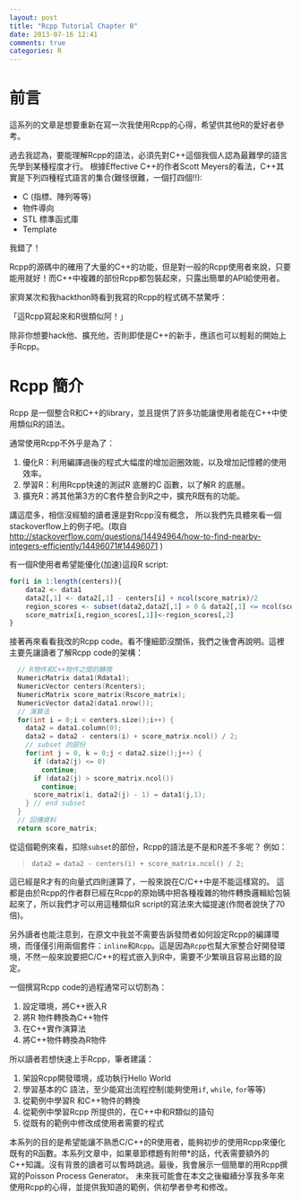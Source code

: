 ```yaml
---
layout: post
title: "Rcpp Tutorial Chapter 0"
date: 2013-07-16 12:41
comments: true
categories: R
---
```


# 前言

這系列的文章是想要重新在寫一次我使用Rcpp的心得，希望供其他R的愛好者參考。

過去我認為，要能理解Rcpp的語法，必須先對C++這個我個人認為最難學的語言先學到某種程度才行。
根據Effective C++的作者Scott Meyers的看法，C++其實是下列四種程式語言的集合(難怪很難，一個打四個!!):

- C (指標、陣列等等)
- 物件導向
- STL 標準函式庫
- Template

我錯了！

Rcpp的源碼中的確用了大量的C++的功能，但是對一般的Rcpp使用者來說，只要能用就好！而C++中複雜的部份Rcpp都包裝起來，只露出簡單的API給使用者。

家齊某次和我hackthon時看到我寫的Rcpp的程式碼不禁驚呼：

「這Rcpp寫起來和R很類似阿！」

除非你想要hack他、擴充他，否則即使是C++的新手，應該也可以輕鬆的開始上手Rcpp。

# Rcpp 簡介

Rcpp 是一個整合R和C++的library，並且提供了許多功能讓使用者能在C++中使用類似R的語法。

通常使用Rcpp不外乎是為了：

1. 優化R：利用編譯過後的程式大幅度的增加迴圈效能，以及增加記憶體的使用效率。
1. 學習R：利用Rcpp快速的測試R 底層的C 函數，以了解R 的底層。
1. 擴充R：將其他第3方的C套件整合到R之中，擴充R既有的功能。

講這麼多，相信沒經驗的讀者還是對Rcpp沒有概念，
所以我們先具體來看一個stackoverflow上的例子吧。(取自<http://stackoverflow.com/questions/14494964/how-to-find-nearby-integers-efficiently/14496071#14496071>
)

有一個R使用者希望能優化(加速)這段R script:

```r
for(i in 1:length(centers)){
	data2 <- data1
	data2[,1] <- data2[,1] - centers[i] + ncol(score_matrix)/2
	region_scores <- subset(data2,data2[,1] > 0 & data2[,1] <= ncol(score_matrix))
	score_matrix[i,region_scores[,1]]<-region_scores[,2]
}
```

接著再來看看我改的Rcpp code。看不懂細節沒關係，我們之後會再說明。這裡主要先讓讀者了解Rcpp code的架構：

```cpp
  // R物件和C++物件之間的轉換
  NumericMatrix data1(Rdata1); 
  NumericVector centers(Rcenters);
  NumericMatrix score_matrix(Rscore_matrix);
  NumericVector data2(data1.nrow());
  // 演算法
  for(int i = 0;i < centers.size();i++) {
    data2 = data1.column(0);
    data2 = data2 - centers(i) + score_matrix.ncol() / 2;
    // subset 的部份
    for(int j = 0, k = 0;j < data2.size();j++) { 
      if (data2(j) <= 0)
        continue;
      if (data2(j) > score_matrix.ncol())
        continue;
      score_matrix(i, data2(j) - 1) = data1(j,1);
    } // end subset
  }
  // 回傳資料
  return score_matrix;
```

從這個範例來看，扣除`subset`的部份，Rcpp的語法是不是和R差不多呢？ 例如：

> `data2 = data2 - centers(i) + score_matrix.ncol() / 2;`

這已經是R才有的向量式四則運算了，一般來說在C/C++中是不能這樣寫的。
這都是由於Rcpp的作者群已經在Rcpp的原始碼中把各種複雜的物件轉換邏輯給包裝起來了，所以我們才可以用這種類似R script的寫法來大幅提速(作問者說快了70倍)。

另外讀者也能注意到，在原文中我並不需要告訴發問者如何設定Rcpp的編譯環境，而僅僅引用兩個套件：`inline`和`Rcpp`。這是因為`Rcpp`也幫大家整合好開發環境，不然一般來說要把C/C++的程式嵌入到R中，需要不少繁瑣且容易出錯的設定。

一個撰寫Rcpp code的過程通常可以切割為：

1. 設定環境，將C++嵌入R
1. 將R 物件轉換為C++物件
1. 在C++實作演算法
1. 將C++物件轉換為R物件

所以讀者若想快速上手Rcpp，筆者建議：

1. 架設Rcpp開發環境，成功執行Hello World
1. 學習基本的C 語法，至少能寫出流程控制(能夠使用`if`, `while`, `for`等等)
1. 從範例中學習R 和C++物件的轉換
1. 從範例中學習Rcpp 所提供的，在C++中和R類似的語句
1. 從既有的範例中修改成使用者需要的程式

本系列的目的是希望能讓不熟悉C/C++的R使用者，能夠初步的使用Rcpp來優化既有的R函數。本系列文章中，如果章節標題有附帶*的話，代表需要額外的C++知識。沒有背景的讀者可以暫時跳過。最後，我會展示一個簡單的用Rcpp撰寫的Poisson Process Generator。
未來我可能會在本文之後繼續分享我多年來使用Rcpp的心得，並提供我知道的範例，供初學者參考和修改。
